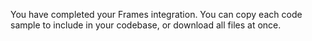 <IBuilderDescriptionCard>

You have completed your Frames integration. You can copy each code sample to include in your codebase, or download all files at once.

</IBuilderDescriptionCard>



